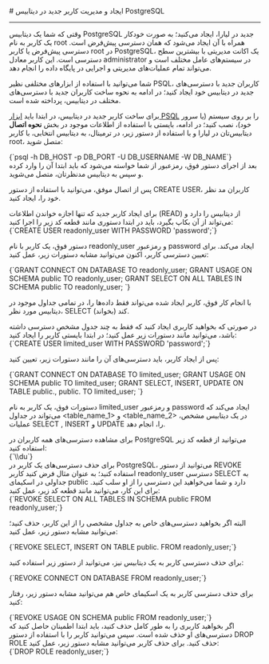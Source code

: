 

<Layout>
<Head>
<title>مستندات ایجاد و مدیریت کاربر جدید در دیتابیس PostgreSQL - لیارا</title>
<meta property="og:title" content="مستندات خدمات رایانش ابری لیارا" />
<meta property="og:description" content="مستندات ایجاد و مدیریت کاربر جدید در دیتابیس PostgreSQL"  />
</Head>
# ایجاد و مدیریت کاربر جدید در دیتابیس PostgreSQL
<hr className="mb-2" />

وقتی که شما یک دیتابیس PostgreSQL جدید در لیارا، ایجاد می‌کنید؛ به صورت خودکار یک کاربر به نام root همراه با آن ایجاد می‌شود که همان دسترسی پیش‌فرض است.
دسترسی پیش‌فرض یا کاربر <Important>root</Important> در PostgreSQL، یک اکانت مدیریتی با بیشترین سطح دسترسی است. این کاربر معادل administrator در سیستم‌های عامل مختلف است و می‌تواند تمام عملیات‌های مدیریتی و اجرایی در پایگاه داده را انجام دهد.
<div className="h-2" />

شما می‌توانید با استفاده از ابزارهای مختلفی نظیر PSQL، کاربران جدید با دسترسی‌های جدید 
در دیتابیس خود ایجاد کنید؛ در ادامه به نحوه ساخت کاربران جدید با دسترسی‌های مختلف در دیتابیس، پرداخته شده است.
<div className="h-2" />

برای ساخت کاربر جدید در دیتابیس، در ابتدا باید <a href="/dbaas/postgresql/how-tos/connect-via-cli/psql" className="text-[#2196f3]">ابزار PSQL</a> را بر روی سیستم (یا سرور خود)، نصب کنید؛ در ادامه، بایستی با استفاده از اطلاعات موجود در بخش **نحوه اتصال** دیتابیس‌تان در لیارا و با استفاده از دستور زیر، در ترمینال، به دیتابیس انتخابی، با کاربر root، متصل شوید: 

<div className="h-4" />
    <div dir='ltr'>
    <Highlight className="bash">
        {`psql -h DB_HOST -p DB_PORT -U DB_USERNAME -W DB_NAME`}
    </Highlight>
    </div>
<div className="h-4" />
بعد از اجرای دستور فوق، رمزعبور از شما خواسته می‌شود که باید ابتدا آن را وارد کرده و سپس به دیتابیس مدنظرتان، متصل می‌شوید. 

پس از اتصال موفق، می‌توانید با استفاده از دستور <Important>CREATE USER</Important>، کاربران مد نظر خود را، ایجاد کنید.

<Section id="create-readonly-user" title="ساخت کاربر با دسترسی Read-Only " />
برای ایجاد کاربر جدید که تنها اجازه خواندن اطلاعات (READ) از دیتابیس را دارد و می‌تواند از آن بکاپ بگیرد، 
باید در ابتدا دستوری مانند قطعه کد زیر را اجرا کنید:

<div className="h-4" />
    <div dir='ltr'>
    <Highlight className="bash">
        {`CREATE USER readonly_user WITH PASSWORD 'password';`}
    </Highlight>
    </div>
<div className="h-4" />

دستور فوق، یک کاربر با نام <Important>readonly_user</Important> و رمزعبور <Important>password</Important> ایجاد می‌کند.
برای تعیین دسترسی کاربر، اکنون می‌توانید مشابه دستورات زیر، عمل کنید: 
<div className="h-4" />
    <div dir='ltr'>
    <Highlight className="bash">
        {`GRANT CONNECT ON DATABASE <database_name> TO readonly_user;
GRANT USAGE ON SCHEMA public TO readonly_user;
GRANT SELECT ON ALL TABLES IN SCHEMA public TO readonly_user;
`}
    </Highlight>
    </div>
<div className="h-4" />

 با انجام کار فوق، کاربر ایجاد شده می‌تواند 
فقط داده‌ها را، در تمامی جداول موجود در دیتابیس مورد نظر، <Important>SELECT</Important> کند (بخواند). 


<Section id="create-limited-user" title="ساخت کاربر با دسترسی محدود به برخی جداول" />
در صورتی که بخواهید کاربری ایجاد کنید که فقط به چند جدول مشخص دسترسی داشته باشد، می‌توانید مانند دستورات زیر عمل کنید؛ در ابتدا بایستی کاربر را ایجاد کنید:


<div className="h-4" />
    <div dir='ltr'>
    <Highlight className="bash">
        {`CREATE USER limited_user WITH PASSWORD 'password';`}
    </Highlight>
    </div>
<div className="h-4" />

پس از ایجاد کاربر، باید دسترسی‌های آن را مانند دستورات زیر، تعیین کنید: 

<div className="h-4" />
    <div dir='ltr'>
    <Highlight className="bash">
        {`GRANT CONNECT ON DATABASE <database_name> TO limited_user;
GRANT USAGE ON SCHEMA public TO limited_user;
GRANT SELECT, INSERT, UPDATE ON TABLE public.<table_name_1>, public.<table_name_2> TO limited_user;
`}
    </Highlight>
    </div>
<div className="h-4" />

دستورات فوق، یک کاربر به نام <Important>limited_user</Important> و رمزعبور <Important>password</Important> ایجاد می‌کند که می‌تواند 
در جداول \<table_name_1\> و \<table_name_2\> در یک دیتابیس مشخص، عملیات <Important>SELECT</Important> , <Important>INSERT</Important> و <Important>UPDATE</Important> را، انجام دهد.


<Section id="see-user-roles" title="مشاهده همه کاربران به همراه دسترسی‌های آن‌ها" />
برای مشاهده دسترسی‌های همه کاربران در PostgreSQL می‌توانید 
از قطعه کد زیر استفاده کنید:

<div className="h-4" />
    <div dir='ltr'>
    <Highlight className="bash">
        {`\\du`}
    </Highlight>
    </div>

<Section id="delete-user-roles" title="حذف دسترسی‌ یک کاربر" />
برای حذف دسترسی‌های یک کاربر در PostgreSQL، می‌توانید از دستور <Important>REVOKE</Important> استفاده کنید؛
به عنوان مثال فرض کنید کاربر <Important>readonly_user</Important> دسترسی SELECT به جداولی در اسکیمای public دارد و شما می‌خواهید این دسترسی را از او سلب کنید.
برای این کار، می‌توانید مانند قطعه کد زیر، عمل کنید:

<div className="h-4" />
<div dir='ltr'>
    <Highlight className="bash">
        {`REVOKE SELECT ON ALL TABLES IN SCHEMA public FROM readonly_user;`}
    </Highlight>
</div>
<div className="h-4" />

البته اگر بخواهید دسترسی‌های خاص به جداول مشخصی را از این کاربر، حذف کنید؛ می‌توانید مشابه دستور زیر، عمل کنید: 

<div className="h-4" />
<div dir='ltr'>
    <Highlight className="bash">
        {`REVOKE SELECT, INSERT ON TABLE public.<table_name> FROM readonly_user;`}
    </Highlight>
</div>
<div className="h-4" />

برای حذف دسترسی کاربر به یک دیتابیس نیز، می‌توانید از دستور زیر استفاده کنید:
<div className="h-4" />
<div dir='ltr'>
    <Highlight className="bash">
        {`REVOKE CONNECT ON DATABASE <database_name> FROM readonly_user;`}
    </Highlight>
</div>
<div className="h-4" />

برای حذف دسترسی کاربر به یک اسکیمای خاص هم می‌توانید مشابه دستور زیر، رفتار کنید:
<div className="h-4" />
<div dir='ltr'>
    <Highlight className="bash">
        {`REVOKE USAGE ON SCHEMA public FROM readonly_user;`}
    </Highlight>
</div>


<Section id="delete-user" title="حذف یک کاربر" />
اگر بخواهید کاربری را به طور کامل حذف کنید، باید ابتدا اطمینان حاصل کنید که دسترسی‌های او حذف شده است. سپس می‌توانید کاربر را با استفاده از دستور <Important>DROP ROLE</Important> حذف کنید.
برای حذف کاربر می‌توانید مشابه دستور زیر، عمل کنید: 


<div className="h-4" />
<div dir='ltr'>
    <Highlight className="bash">
        {`DROP ROLE readonly_user;`}
    </Highlight>
</div>

</Layout>